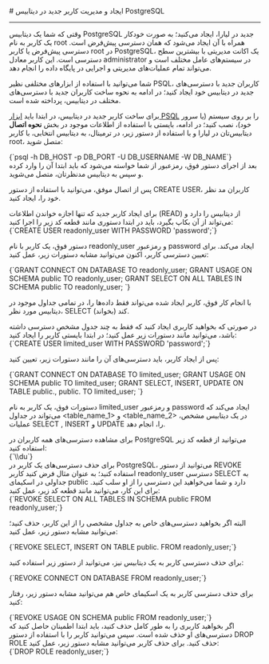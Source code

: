 

<Layout>
<Head>
<title>مستندات ایجاد و مدیریت کاربر جدید در دیتابیس PostgreSQL - لیارا</title>
<meta property="og:title" content="مستندات خدمات رایانش ابری لیارا" />
<meta property="og:description" content="مستندات ایجاد و مدیریت کاربر جدید در دیتابیس PostgreSQL"  />
</Head>
# ایجاد و مدیریت کاربر جدید در دیتابیس PostgreSQL
<hr className="mb-2" />

وقتی که شما یک دیتابیس PostgreSQL جدید در لیارا، ایجاد می‌کنید؛ به صورت خودکار یک کاربر به نام root همراه با آن ایجاد می‌شود که همان دسترسی پیش‌فرض است.
دسترسی پیش‌فرض یا کاربر <Important>root</Important> در PostgreSQL، یک اکانت مدیریتی با بیشترین سطح دسترسی است. این کاربر معادل administrator در سیستم‌های عامل مختلف است و می‌تواند تمام عملیات‌های مدیریتی و اجرایی در پایگاه داده را انجام دهد.
<div className="h-2" />

شما می‌توانید با استفاده از ابزارهای مختلفی نظیر PSQL، کاربران جدید با دسترسی‌های جدید 
در دیتابیس خود ایجاد کنید؛ در ادامه به نحوه ساخت کاربران جدید با دسترسی‌های مختلف در دیتابیس، پرداخته شده است.
<div className="h-2" />

برای ساخت کاربر جدید در دیتابیس، در ابتدا باید <a href="/dbaas/postgresql/how-tos/connect-via-cli/psql" className="text-[#2196f3]">ابزار PSQL</a> را بر روی سیستم (یا سرور خود)، نصب کنید؛ در ادامه، بایستی با استفاده از اطلاعات موجود در بخش **نحوه اتصال** دیتابیس‌تان در لیارا و با استفاده از دستور زیر، در ترمینال، به دیتابیس انتخابی، با کاربر root، متصل شوید: 

<div className="h-4" />
    <div dir='ltr'>
    <Highlight className="bash">
        {`psql -h DB_HOST -p DB_PORT -U DB_USERNAME -W DB_NAME`}
    </Highlight>
    </div>
<div className="h-4" />
بعد از اجرای دستور فوق، رمزعبور از شما خواسته می‌شود که باید ابتدا آن را وارد کرده و سپس به دیتابیس مدنظرتان، متصل می‌شوید. 

پس از اتصال موفق، می‌توانید با استفاده از دستور <Important>CREATE USER</Important>، کاربران مد نظر خود را، ایجاد کنید.

<Section id="create-readonly-user" title="ساخت کاربر با دسترسی Read-Only " />
برای ایجاد کاربر جدید که تنها اجازه خواندن اطلاعات (READ) از دیتابیس را دارد و می‌تواند از آن بکاپ بگیرد، 
باید در ابتدا دستوری مانند قطعه کد زیر را اجرا کنید:

<div className="h-4" />
    <div dir='ltr'>
    <Highlight className="bash">
        {`CREATE USER readonly_user WITH PASSWORD 'password';`}
    </Highlight>
    </div>
<div className="h-4" />

دستور فوق، یک کاربر با نام <Important>readonly_user</Important> و رمزعبور <Important>password</Important> ایجاد می‌کند.
برای تعیین دسترسی کاربر، اکنون می‌توانید مشابه دستورات زیر، عمل کنید: 
<div className="h-4" />
    <div dir='ltr'>
    <Highlight className="bash">
        {`GRANT CONNECT ON DATABASE <database_name> TO readonly_user;
GRANT USAGE ON SCHEMA public TO readonly_user;
GRANT SELECT ON ALL TABLES IN SCHEMA public TO readonly_user;
`}
    </Highlight>
    </div>
<div className="h-4" />

 با انجام کار فوق، کاربر ایجاد شده می‌تواند 
فقط داده‌ها را، در تمامی جداول موجود در دیتابیس مورد نظر، <Important>SELECT</Important> کند (بخواند). 


<Section id="create-limited-user" title="ساخت کاربر با دسترسی محدود به برخی جداول" />
در صورتی که بخواهید کاربری ایجاد کنید که فقط به چند جدول مشخص دسترسی داشته باشد، می‌توانید مانند دستورات زیر عمل کنید؛ در ابتدا بایستی کاربر را ایجاد کنید:


<div className="h-4" />
    <div dir='ltr'>
    <Highlight className="bash">
        {`CREATE USER limited_user WITH PASSWORD 'password';`}
    </Highlight>
    </div>
<div className="h-4" />

پس از ایجاد کاربر، باید دسترسی‌های آن را مانند دستورات زیر، تعیین کنید: 

<div className="h-4" />
    <div dir='ltr'>
    <Highlight className="bash">
        {`GRANT CONNECT ON DATABASE <database_name> TO limited_user;
GRANT USAGE ON SCHEMA public TO limited_user;
GRANT SELECT, INSERT, UPDATE ON TABLE public.<table_name_1>, public.<table_name_2> TO limited_user;
`}
    </Highlight>
    </div>
<div className="h-4" />

دستورات فوق، یک کاربر به نام <Important>limited_user</Important> و رمزعبور <Important>password</Important> ایجاد می‌کند که می‌تواند 
در جداول \<table_name_1\> و \<table_name_2\> در یک دیتابیس مشخص، عملیات <Important>SELECT</Important> , <Important>INSERT</Important> و <Important>UPDATE</Important> را، انجام دهد.


<Section id="see-user-roles" title="مشاهده همه کاربران به همراه دسترسی‌های آن‌ها" />
برای مشاهده دسترسی‌های همه کاربران در PostgreSQL می‌توانید 
از قطعه کد زیر استفاده کنید:

<div className="h-4" />
    <div dir='ltr'>
    <Highlight className="bash">
        {`\\du`}
    </Highlight>
    </div>

<Section id="delete-user-roles" title="حذف دسترسی‌ یک کاربر" />
برای حذف دسترسی‌های یک کاربر در PostgreSQL، می‌توانید از دستور <Important>REVOKE</Important> استفاده کنید؛
به عنوان مثال فرض کنید کاربر <Important>readonly_user</Important> دسترسی SELECT به جداولی در اسکیمای public دارد و شما می‌خواهید این دسترسی را از او سلب کنید.
برای این کار، می‌توانید مانند قطعه کد زیر، عمل کنید:

<div className="h-4" />
<div dir='ltr'>
    <Highlight className="bash">
        {`REVOKE SELECT ON ALL TABLES IN SCHEMA public FROM readonly_user;`}
    </Highlight>
</div>
<div className="h-4" />

البته اگر بخواهید دسترسی‌های خاص به جداول مشخصی را از این کاربر، حذف کنید؛ می‌توانید مشابه دستور زیر، عمل کنید: 

<div className="h-4" />
<div dir='ltr'>
    <Highlight className="bash">
        {`REVOKE SELECT, INSERT ON TABLE public.<table_name> FROM readonly_user;`}
    </Highlight>
</div>
<div className="h-4" />

برای حذف دسترسی کاربر به یک دیتابیس نیز، می‌توانید از دستور زیر استفاده کنید:
<div className="h-4" />
<div dir='ltr'>
    <Highlight className="bash">
        {`REVOKE CONNECT ON DATABASE <database_name> FROM readonly_user;`}
    </Highlight>
</div>
<div className="h-4" />

برای حذف دسترسی کاربر به یک اسکیمای خاص هم می‌توانید مشابه دستور زیر، رفتار کنید:
<div className="h-4" />
<div dir='ltr'>
    <Highlight className="bash">
        {`REVOKE USAGE ON SCHEMA public FROM readonly_user;`}
    </Highlight>
</div>


<Section id="delete-user" title="حذف یک کاربر" />
اگر بخواهید کاربری را به طور کامل حذف کنید، باید ابتدا اطمینان حاصل کنید که دسترسی‌های او حذف شده است. سپس می‌توانید کاربر را با استفاده از دستور <Important>DROP ROLE</Important> حذف کنید.
برای حذف کاربر می‌توانید مشابه دستور زیر، عمل کنید: 


<div className="h-4" />
<div dir='ltr'>
    <Highlight className="bash">
        {`DROP ROLE readonly_user;`}
    </Highlight>
</div>

</Layout>